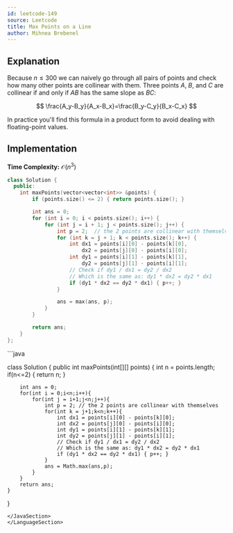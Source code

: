 ```yaml
---
id: leetcode-149
source: Leetcode
title: Max Points on a Line
author: Mihnea Brebenel
---
```


## Explanation

Because $n \le 300$ we can naively go through all pairs of points and check how many other points are collinear with them.
Three points $A$, $B$, and $C$ are collinear if and only if $AB$ has the same slope as $BC$:

$$
\frac{A_y-B_y}{A_x-B_x}=\frac{B_y-C_y}{B_x-C_x}
$$

In practice you'll find this formula in a product form to avoid dealing with floating-point values.

## Implementation

**Time Complexity:** $\mathcal{O}(n^3)$

<LanguageSection>
<CPPSection>

```cpp
class Solution {
  public:
	int maxPoints(vector<vector<int>> &points) {
		if (points.size() <= 2) { return points.size(); }

		int ans = 0;
		for (int i = 0; i < points.size(); i++) {
			for (int j = i + 1; j < points.size(); j++) {
				int p = 2;  // the 2 points are collinear with themselves
				for (int k = j + 1; k < points.size(); k++) {
					int dx1 = points[i][0] - points[k][0],
					    dx2 = points[j][0] - points[i][0];
					int dy1 = points[i][1] - points[k][1],
					    dy2 = points[j][1] - points[i][1];
					// Check if dy1 / dx1 = dy2 / dx2
					// Which is the same as: dy1 * dx2 = dy2 * dx1
					if (dy1 * dx2 == dy2 * dx1) { p++; }
				}

				ans = max(ans, p);
			}
		}

		return ans;
	}
};
```
</CPPSection>

<JavaSection>
```java

class Solution {
    public int maxPoints(int[][] points) {
        int n = points.length;
        if(n<=2) { return n; }

        int ans = 0;
        for(int i = 0;i<n;i++){
            for(int j = i+1;j<n;j++){
                int p = 2; // the 2 points are collinear with themselves
                for(int k = j+1;k<n;k++){
                    int dx1 = points[i][0] - points[k][0];
                    int dx2 = points[j][0] - points[i][0];
                    int dy1 = points[i][1] - points[k][1];
					int dy2 = points[j][1] - points[i][1];
                    // Check if dy1 / dx1 = dy2 / dx2
					// Which is the same as: dy1 * dx2 = dy2 * dx1
                    if (dy1 * dx2 == dy2 * dx1) { p++; }
                }
                ans = Math.max(ans,p);
            }
        }
        return ans;
    }
}

```
</JavaSection>
</LanguageSection>
